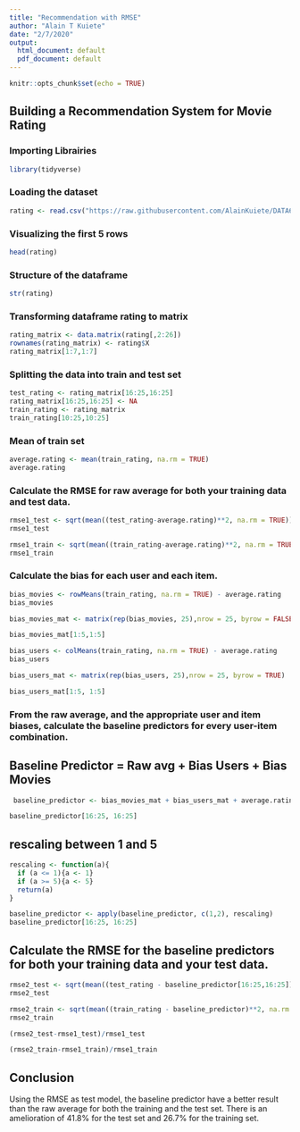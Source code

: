 ---
title: "Recommendation with RMSE"
author: "Alain T Kuiete"
date: "2/7/2020"
output:
  html_document: default
  pdf_document: default
---

```{r setup, include=FALSE}
knitr::opts_chunk$set(echo = TRUE)
```
## Building a Recommendation System for Movie Rating


### Importing Librairies
```{r}
library(tidyverse)
```


### Loading the dataset
```{r}
rating <- read.csv("https://raw.githubusercontent.com/AlainKuiete/DATA612/master/Movie_Ratings.csv?token=AL6CTVV4KKAVICJCOA4KAKC6H5ES4")
```

### Visualizing the first 5 rows
```{r}
head(rating)
```

### Structure of the dataframe
```{r}
str(rating)
```


### Transforming dataframe rating to matrix
```{r}
rating_matrix <- data.matrix(rating[,2:26])
rownames(rating_matrix) <- rating$X
rating_matrix[1:7,1:7]
```



### Splitting the data into train and test set

```{r}
test_rating <- rating_matrix[16:25,16:25]
rating_matrix[16:25,16:25] <- NA
train_rating <- rating_matrix
train_rating[10:25,10:25]
```



### Mean of train set
```{r}
average.rating <- mean(train_rating, na.rm = TRUE)
average.rating
```

### Calculate the RMSE for raw average for both your training data and test data.
```{r}
rmse1_test <- sqrt(mean((test_rating-average.rating)**2, na.rm = TRUE))
rmse1_test
```

```{r}
rmse1_train <- sqrt(mean((train_rating-average.rating)**2, na.rm = TRUE))
rmse1_train
```
### Calculate the bias for each user and each item.
```{r}
bias_movies <- rowMeans(train_rating, na.rm = TRUE) - average.rating
bias_movies
```


```{r}
bias_movies_mat <- matrix(rep(bias_movies, 25),nrow = 25, byrow = FALSE)
```


```{r}
bias_movies_mat[1:5,1:5]
```


```{r}
bias_users <- colMeans(train_rating, na.rm = TRUE) - average.rating
bias_users
```

```{r}
bias_users_mat <- matrix(rep(bias_users, 25),nrow = 25, byrow = TRUE)
```


```{r}
bias_users_mat[1:5, 1:5]
```





### From the raw average, and the appropriate user and item biases, calculate the baseline predictors for every user-item combination.

## Baseline Predictor = Raw avg + Bias Users + Bias Movies

```{r}
 baseline_predictor <- bias_movies_mat + bias_users_mat + average.rating
```


```{r}
baseline_predictor[16:25, 16:25]
```


## rescaling between 1 and 5
```{r}
rescaling <- function(a){
  if (a <= 1){a <- 1}
  if (a >= 5){a <- 5}
  return(a)
} 
```

```{r}
baseline_predictor <- apply(baseline_predictor, c(1,2), rescaling)
baseline_predictor[16:25, 16:25]
```

## Calculate the RMSE for the baseline predictors for both your training data and your test data.

```{r}
rmse2_test <- sqrt(mean((test_rating - baseline_predictor[16:25,16:25])**2, na.rm = TRUE))
rmse2_test
```

```{r}
rmse2_train <- sqrt(mean((train_rating - baseline_predictor)**2, na.rm = TRUE))
rmse2_train
```

```{r}
(rmse2_test-rmse1_test)/rmse1_test
```


```{r}
(rmse2_train-rmse1_train)/rmse1_train
```

## Conclusion
Using the RMSE as test model, the baseline predictor have a better result than the raw average for both the training and the test set.
There is an amelioration of 41.8% for the test set and 26.7% for the training set.

